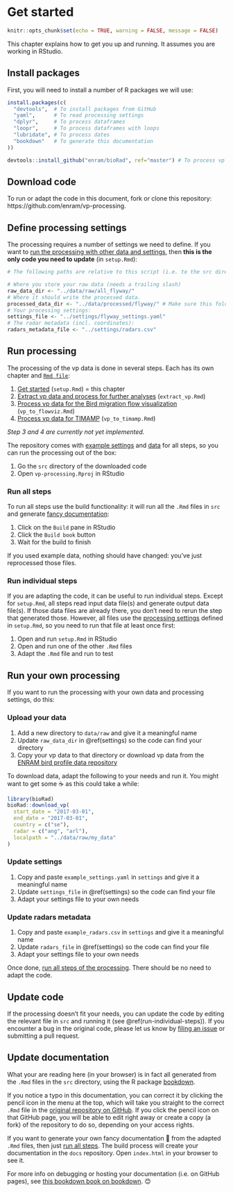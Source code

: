 # Get started {#setup}

```r
knitr::opts_chunk$set(echo = TRUE, warning = FALSE, message = FALSE)
```

This chapter explains how to get you up and running. It assumes you are working in RStudio.

## Install packages

First, you will need to install a number of R packages we will use:

```r
install.packages(c(
  "devtools",  # To install packages from GitHub
  "yaml",      # To read processing settings
  "dplyr",     # To process dataframes
  "loopr",     # To process dataframes with loops
  "lubridate", # To process dates
  "bookdown"   # To generate this documentation
))
```

```r
devtools::install_github("enram/bioRad", ref="master") # To process vp data
```

## Download code

To run or adapt the code in this document, fork or clone this repository: https://github.com/enram/vp-processing.

## Define processing settings {#settings}

The processing requires a number of settings we need to define. If you want to [run the processing with other data and settings](#own-processing), then **this is the only code you need to update** (in `setup.Rmd`):

```r
# The following paths are relative to this script (i.e. to the src directory)

# Where you store your raw data (needs a trailing slash)
raw_data_dir <- "../data/raw/all_flyway/"
# Where it should write the processed data.
processed_data_dir <- "../data/processed/flyway/" # Make sure this folder exists!
# Your processing settings:
settings_file <- "../settings/flyway_settings.yaml"
# The radar metadata (incl. coordinates):
radars_metadata_file <- "../settings/radars.csv"
```

## Run processing

The processing of the vp data is done in several steps. Each has its own chapter and [`Rmd file`](https://github.com/enram/vp-processing/tree/master/src):

1. [Get started](setup.html) (`setup.Rmd`) = this chapter
2. [Extract vp data and process for further analyses](extract-vp.html) (`extract_vp.Rmd`)
3. [Process vp data for the Bird migration flow visualization](vp-to-flowviz.html) (`vp_to_flowviz.Rmd`)
4. [Process vp data for TIMAMP](vp-to-timamp.html) (`vp_to_timamp.Rmd`)

_Step 3 and 4 are currently not yet implemented._

The repository comes with [example settings](https://github.com/enram/vp-processing/tree/master/settings) and [data](https://github.com/enram/vp-processing/tree/master/data) for all steps, so you can run the processing out of the box:

1. Go the `src` directory of the downloaded code
2. Open `vp-processing.Rproj` in RStudio

### Run all steps

To run all steps use the build functionality: it will run all the `.Rmd` files in `src` and generate [fancy documentation](#update-documentation):

1. Click on the `Build` pane in RStudio
2. Click the `Build book` button
3. Wait for the build to finish

If you used example data, nothing should have changed: you've just reprocessed those files.

### Run individual steps

If you are adapting the code, it can be useful to run individual steps. Except for `setup.Rmd`, all steps read input data file(s) and generate output data file(s). If those data files are already there, you don't need to rerun the step that generated those. However, all files use the [processing settings](#settings) defined in `setup.Rmd`, so you need to run that file at least once first:

1. Open and run `setup.Rmd` in RStudio
2. Open and run one of the other `.Rmd` files
3. Adapt the `.Rmd` file and run to test

## Run your own processing {#own-processing}

If you want to run the processing with your own data and processing settings, do this:

### Upload your data

1. Add a new directory to `data/raw` and give it a meaningful name
2. Update `raw_data_dir` in \@ref(settings) so the code can find your directory
2. Copy your vp data to that directory or download vp data from the [ENRAM bird profile data repository](http://enram.github.io/data-repository)

To download data, adapt the following to your needs and run it. You might want to get some ☕ as this could take a while:

```r
library(bioRad)
bioRad::download_vp(
  start_date = "2017-03-01",
  end_date = "2017-03-01",
  country = c("se"),
  radar = c("ang", "arl"),
  localpath = "../data/raw/my_data"
)
```

### Update settings

1. Copy and paste `example_settings.yaml` in `settings` and give it a meaningful name
2. Update `settings_file` in \@ref(settings) so the code can find your file
3. Adapt your settings file to your own needs

### Update radars metadata

1. Copy and paste `example_radars.csv` in `settings` and give it a meaningful name
2. Update `radars_file` in \@ref(settings) so the code can find your file
3. Adapt your settings file to your own needs

Once done, [run all steps of the processing](#run-all-steps). There should be no need to adapt the code.

## Update code

If the processing doesn't fit your needs, you can update the code by editing the relevant file in `src` and running it (see \@ref(run-individual-steps)). If you encounter a bug in the original code, please let us know by [filing an issue](https://github.com/enram/vp-processing/issues/new) or submitting a pull request.

## Update documentation

What your are reading here (in your browser) is in fact all generated from the `.Rmd` files in the `src` directory, using the R package [bookdown](https://bookdown.org/yihui/bookdown/).

If you notice a typo in this documentation, you can correct it by clicking the pencil icon in the menu at the top, which will take you straight to the correct `.Rmd` file in the [original repository on GitHub](https://github.com/enram/vp-processing). If you click the pencil icon on that GitHub page, you will be able to edit right away or create a copy (a fork) of the repository to do so, depending on your access rights.

If you want to generate your own fancy documentation 📕 from the adapted `.Rmd` files, then just [run all steps](#run-all-steps). The build process will create your documentation in the `docs` repository. Open `index.html` in your browser to see it.

For more info on debugging or hosting your documentation (i.e. on GitHub pages), see [this bookdown book on bookdown](https://bookdown.org/yihui/bookdown/). 😊
